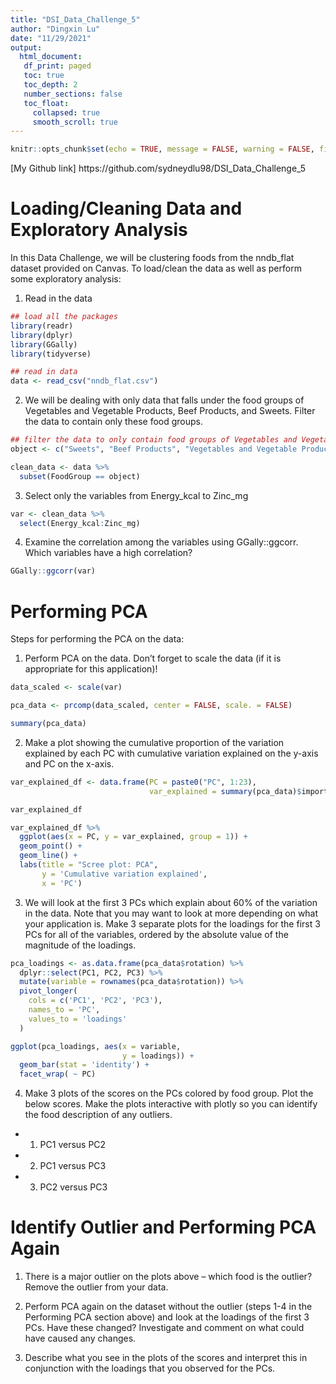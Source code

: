 ```yaml
---
title: "DSI_Data_Challenge_5"
author: "Dingxin Lu"
date: "11/29/2021"
output: 
  html_document:
   df_print: paged
   toc: true 
   toc_depth: 2  
   number_sections: false
   toc_float:
     collapsed: true
     smooth_scroll: true
---
```


```r
knitr::opts_chunk$set(echo = TRUE, message = FALSE, warning = FALSE, fig.align = "center")
```

[My Github link] https://github.com/sydneydlu98/DSI_Data_Challenge_5

# Loading/Cleaning Data and Exploratory Analysis
In this Data Challenge, we will be clustering foods from the nndb_flat dataset provided on Canvas. To load/clean the data as well as perform some exploratory analysis:

1. Read in the data

```r
## load all the packages
library(readr)
library(dplyr)
library(GGally)
library(tidyverse)

## read in data
data <- read_csv("nndb_flat.csv")
```

2. We will be dealing with only data that falls under the food groups of Vegetables and Vegetable Products, Beef Products, and Sweets. Filter the data to contain only these food groups.

```r
## filter the data to only contain food groups of Vegetables and Vegetable Products, Beef Products, and Sweets
object <- c("Sweets", "Beef Products", "Vegetables and Vegetable Products")

clean_data <- data %>%
  subset(FoodGroup == object)
```

3. Select only the variables from Energy_kcal to Zinc_mg

```r
var <- clean_data %>%
  select(Energy_kcal:Zinc_mg)
```

4. Examine the correlation among the variables using GGally::ggcorr. Which variables have a high correlation?

```r
GGally::ggcorr(var)
```


# Performing PCA
Steps for performing the PCA on the data:

1. Perform PCA on the data. Don’t forget to scale the data (if it is appropriate for this application)!
```r
data_scaled <- scale(var)

pca_data <- prcomp(data_scaled, center = FALSE, scale. = FALSE)

summary(pca_data)
```

2. Make a plot showing the cumulative proportion of the variation explained by each PC with cumulative variation explained on the y-axis and PC on the x-axis.

```r
var_explained_df <- data.frame(PC = paste0("PC", 1:23),
                               var_explained = summary(pca_data)$importance[2, ])

var_explained_df

var_explained_df %>%
  ggplot(aes(x = PC, y = var_explained, group = 1)) +
  geom_point() +
  geom_line() +
  labs(title = "Scree plot: PCA",
       y = 'Cumulative variation explained',
       x = 'PC')
```

3. We will look at the first 3 PCs which explain about 60% of the variation in the data. Note that you may want to look at more depending on what your application is. Make 3 separate plots for the loadings for the first 3 PCs for all of the variables, ordered by the absolute value of the magnitude of the loadings.

```r
pca_loadings <- as.data.frame(pca_data$rotation) %>%
  dplyr::select(PC1, PC2, PC3) %>%
  mutate(variable = rownames(pca_data$rotation)) %>%
  pivot_longer(
    cols = c('PC1', 'PC2', 'PC3'),
    names_to = 'PC',
    values_to = 'loadings'
  )

ggplot(pca_loadings, aes(x = variable, 
                         y = loadings)) +
  geom_bar(stat = 'identity') +
  facet_wrap( ~ PC)
```

4. Make 3 plots of the scores on the PCs colored by food group. Plot the below scores. Make the plots interactive with plotly so you can identify the food description of any outliers.

* 1. PC1 versus PC2
* 2. PC1 versus PC3
* 3. PC2 versus PC3


# Identify Outlier and Performing PCA Again
1. There is a major outlier on the plots above – which food is the outlier? Remove the outlier from your data.

2. Perform PCA again on the dataset without the outlier (steps 1-4 in the Performing PCA section above) and look at the loadings of the first 3 PCs. Have these changed? Investigate and comment on what could have caused any changes.

3. Describe what you see in the plots of the scores and interpret this in conjunction with the loadings that you observed for the PCs.



